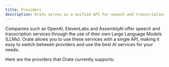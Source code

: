 ```yaml
---
title: Providers
description: Orate serves as a unified API for speech and transcription services.
---
```


Companies such as OpenAI, ElevenLabs and AssemblyAI offer speech and transcription services through the use of their own Large Language Models (LLMs). Orate allows you to use these services with a single API, making it easy to switch between providers and use the best AI services for your needs.

Here are the providers that Orate currently supports:

<div className="grid grid-cols-2 gap-4">
  <ProviderCard id="openai" provider="OpenAI" supports={['speech', 'transcription']} />
  <ProviderCard id="elevenlabs" provider="ElevenLabs" supports={['speech']} />
  <ProviderCard id="assembly" provider="AssemblyAI" supports={['transcription']} />
  <ProviderCard id="google" provider="Google" supports={['speech', 'transcription']} />
  <ProviderCard id="ibm" provider="IBM Watson" supports={['speech', 'transcription']} />
  <ProviderCard id="azure" provider="Microsoft Azure" supports={['speech', 'transcription']} />
</div>
